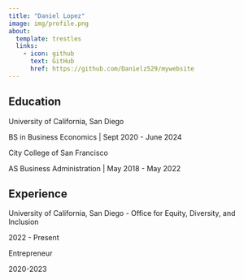 ```yaml
---
title: "Daniel Lopez"
image: img/profile.png
about:
  template: trestles
  links:
    - icon: github
      text: GitHub
      href: https://github.com/Danielz529/mywebsite
---
```

###

## Education
University of California, San Diego

BS in Business Economics | Sept 2020 - June 2024

City College of San Francisco

AS Business Administration | May 2018 - May 2022

## Experience
University of California, San Diego - Office for Equity, Diversity, and Inclusion

2022 - Present

Entrepreneur 

2020-2023


